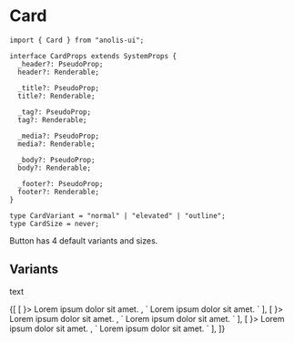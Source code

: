 
# Card

```tsx
import { Card } from "anolis-ui";

interface CardProps extends SystemProps {
  _header?: PseudoProp;
  header?: Renderable;

  _title?: PseudoProp;
  title?: Renderable;

  _tag?: PseudoProp;
  tag?: Renderable;

  _media?: PseudoProp;
  media?: Renderable;

  _body?: PseudoProp;
  body?: Renderable;

  _footer?: PseudoProp;
  footer?: Renderable;
}

type CardVariant = "normal" | "elevated" | "outline";
type CardSize = never;
```

Button has 4 default variants and sizes.

## Variants

text

<ComponentDisplay>
  {[
    [
      <Card title="Lorem ipsum" media={<img src="https://placekitten.com/g/300/180"/>}>
        Lorem ipsum dolor sit amet.
      </Card>,
      `
<Card title="Lorem ipsum" media="https://placekitten.com/g/300/180">
  Lorem ipsum dolor sit amet.
</Card>
      `
    ],
    [
      <Card v="elevated" title="Lorem ipsum" media={<img src="https://placekitten.com/g/300/180"/>}>
        Lorem ipsum dolor sit amet.
      </Card>,
      `
<Card v="elevated" title="Lorem ipsum" media="https://placekitten.com/g/300/180">
  Lorem ipsum dolor sit amet.
</Card>
      `
    ],
    [
      <Card v="outline" title="Lorem ipsum" media={<img src="https://placekitten.com/g/300/180"/>}>
        Lorem ipsum dolor sit amet.
      </Card>,
      `
<Card v="outline" title="Lorem ipsum" media="https://placekitten.com/g/300/180">
  Lorem ipsum dolor sit amet.
</Card>
      `
    ],
  ]}
</ComponentDisplay>
